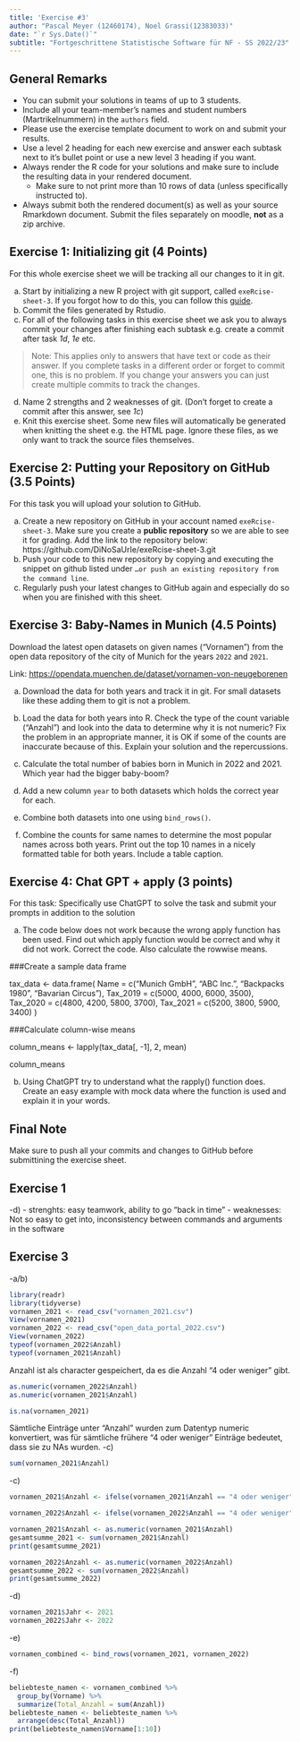 ```yaml
---
title: 'Exercise #3'
author: "Pascal Meyer (12460174), Noel Grassi(12383033)"
date: "`r Sys.Date()`"
subtitle: "Fortgeschrittene Statistische Software für NF - SS 2022/23"
---
```


## General Remarks

-   You can submit your solutions in teams of up to 3 students.
-   Include all your team-member's names and student numbers
    (Martrikelnummern) in the `authors` field.
-   Please use the exercise template document to work on and submit your
    results.
-   Use a level 2 heading for each new exercise and answer each subtask
    next to it's bullet point or use a new level 3 heading if you want.
-   Always render the R code for your solutions and make sure to include
    the resulting data in your rendered document.
    -   Make sure to not print more than 10 rows of data (unless
        specifically instructed to).
-   Always submit both the rendered document(s) as well as your source
    Rmarkdown document. Submit the files separately on moodle, **not**
    as a zip archive.

## Exercise 1: Initializing git (4 Points)

For this whole exercise sheet we will be tracking all our changes to it
in git.

a)  Start by initializing a new R project with git support, called
    `exeRcise-sheet-3`. If you forgot how to do this, you can follow
    this
    [guide](https://malikaihle.github.io/Introduction-RStudio-Git-GitHub/rstudio_project.html).
b)  Commit the files generated by Rstudio.
c)  For all of the following tasks in this exercise sheet we ask you to
    always commit your changes after finishing each subtask e.g. create
    a commit after task *1d*, *1e* etc.

> Note: This applies only to answers that have text or code as their
> answer. If you complete tasks in a different order or forget to commit
> one, this is no problem. If you change your answers you can just
> create multiple commits to track the changes.

d)  Name 2 strengths and 2 weaknesses of git. (Don't forget to create a
    commit after this answer, see *1c*)
e)  Knit this exercise sheet. Some new files will automatically be
    generated when knitting the sheet e.g. the HTML page. Ignore these
    files, as we only want to track the source files themselves.

## Exercise 2: Putting your Repository on GitHub (3.5 Points)

For this task you will upload your solution to GitHub.

a)  Create a new repository on GitHub in your account named
    `exeRcise-sheet-3`. Make sure you create a **public repository** so
    we are able to see it for grading. Add the link to the repository
    below:
    https://github.com/DiNoSaUrIe/exeRcise-sheet-3.git
b)  Push your code to this new repository by copying and executing the
    snippet on github listed under
    `…or push an existing repository from the command line`.
c)  Regularly push your latest changes to GitHub again and especially do
    so when you are finished with this sheet.

## Exercise 3: Baby-Names in Munich (4.5 Points)

Download the latest open datasets on given names ("Vornamen") from the
open data repository of the city of Munich for the years `2022` and
`2021`.

Link: <https://opendata.muenchen.de/dataset/vornamen-von-neugeborenen>

a)  Download the data for both years and track it in git. For small
    datasets like these adding them to git is not a problem.

b)  Load the data for both years into R. Check the type of the count
    variable ("Anzahl") and look into the data to determine why it is
    not numeric? Fix the problem in an appropriate manner, it is OK if
    some of the counts are inaccurate because of this. Explain your
    solution and the repercussions.

c)  Calculate the total number of babies born in Munich in 2022
    and 2021. Which year had the bigger baby-boom?

d)  Add a new column `year` to both datasets which holds the correct
    year for each.

e)  Combine both datasets into one using `bind_rows()`.

f)  Combine the counts for same names to determine the most popular
    names across both years. Print out the top 10 names in a nicely
    formatted table for both years. Include a table caption.

## Exercise 4: Chat GPT + apply (3 points)

For this task: Specifically use ChatGPT to solve the task and submit
your prompts in addition to the solution

a)  The code below does not work because the wrong apply function has
    been used. Find out which apply function would be correct and why it
    did not work. Correct the code. Also calculate the rowwise means.

###Create a sample data frame

tax_data \<- data.frame( Name = c("Munich GmbH", "ABC Inc.", "Backpacks
1980", "Bavarian Circus"), Tax_2019 = c(5000, 4000, 6000, 3500),
Tax_2020 = c(4800, 4200, 5800, 3700), Tax_2021 = c(5200, 3800, 5900,
3400) )

###Calculate column-wise means

column_means \<- lapply(tax_data\[, -1\], 2, mean)

column_means

b)  Using ChatGPT try to understand what the rapply() function does.
    Create an easy example with mock data where the function is used and
    explain it in your words.

## Final Note

Make sure to push all your commits and changes to GitHub before
submittining the exercise sheet.

## Exercise 1
-d)
- strenghts: easy teamwork, ability to go "back in time"
- weaknesses: Not so easy to get into,  inconsistency between commands and arguments in the software

## Exercise 3
-a/b)
```r
library(readr)
library(tidyverse)
vornamen_2021 <- read_csv("vornamen_2021.csv")
View(vornamen_2021)
vornamen_2022 <- read_csv("open_data_portal_2022.csv")
View(vornamen_2022)
typeof(vornamen_2022$Anzahl)
typeof(vornamen_2021$Anzahl)
```
Anzahl ist als character gespeichert, da es die Anzahl "4 oder weniger" gibt.
```r

as.numeric(vornamen_2022$Anzahl)
as.numeric(vornamen_2021$Anzahl)


```

```r
is.na(vornamen_2021)
```



Sämtliche Einträge unter "Anzahl" wurden zum Datentyp numeric konvertiert, was für sämtliche frühere "4 oder weniger" Einträge bedeutet, dass sie zu NAs wurden.
-c)
```r
sum(vornamen_2021$Anzahl)
```


-c)
```r
vornamen_2021$Anzahl <- ifelse(vornamen_2021$Anzahl == "4 oder weniger", 2, vornamen_2021$Anzahl)
```

```r
vornamen_2022$Anzahl <- ifelse(vornamen_2022$Anzahl == "4 oder weniger", 2, vornamen_2022$Anzahl)
```

```r
vornamen_2021$Anzahl <- as.numeric(vornamen_2021$Anzahl)
gesamtsumme_2021 <- sum(vornamen_2021$Anzahl)
print(gesamtsumme_2021)
```

```r
vornamen_2022$Anzahl <- as.numeric(vornamen_2022$Anzahl)
gesamtsumme_2022 <- sum(vornamen_2022$Anzahl)
print(gesamtsumme_2022)
```

-d)
```r
vornamen_2021$Jahr <- 2021
vornamen_2022$Jahr <- 2022
```

-e)
```r
vornamen_combined <- bind_rows(vornamen_2021, vornamen_2022)
```

-f)
```r
beliebteste_namen <- vornamen_combined %>%
  group_by(Vorname) %>%
  summarize(Total_Anzahl = sum(Anzahl))
beliebteste_namen <- beliebteste_namen %>%
  arrange(desc(Total_Anzahl))
print(beliebteste_namen$Vorname[1:10])
```

